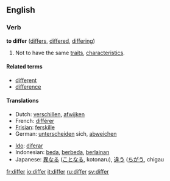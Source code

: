 ==English==
=== Verb ===
'''to differ''' ([[differs]], [[differed]], [[differing]])

# Not to have the same [[traits]], [[characteristic|characteristics]].

====Related terms====
*[[different]]
*[[difference]]

==== Translations ====
{{top}}
*Dutch: [[verschillen]], [[afwijken]]
*French: [[différer]]
*[[Frisian]]: [[ferskille]]
*German: [[unterscheiden]] sich, [[abweichen]]
{{mid}}
*[[Ido]]: [[diferar]]
*Indonesian: [[beda]], [[beda|berbeda]], [[lain|berlainan]]
*Japanese: [[異なる]] ([[ことなる]], kotonaru), [[違う]] ([[ちがう]], chigau
{{bottom}}

[[fr:differ]]
[[io:differ]]
[[it:differ]]
[[ru:differ]]
[[sv:differ]]